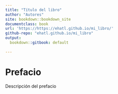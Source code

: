 ```yaml
---
title: "Título del libro"
author: "Autores"
site: bookdown::bookdown_site
documentclass: book
url: 'https://https://ehatl.github.io/mi_libro/'
github-repo: "ehatl.github.io/mi_libro"
output:
  bookdown::gitbook: default
  
---
```


# Prefacio {-}

Descripción del prefacio
